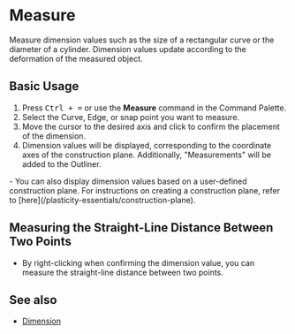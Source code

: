 
# Measure

<Reference shortcut="Ctrl + =" command="Measure" button="Toolbar" buttonIcon='button-measure' />

Measure dimension values such as the size of a rectangular curve or the diameter of a cylinder. 
Dimension values update according to the deformation of the measured object.

## Basic Usage

1. Press <kbd>Ctrl + =</kbd> or use the **Measure** command in the Command Palette.
2. Select the Curve, Edge, or snap point you want to measure.
3. Move the cursor to the desired axis and click to confirm the placement of the dimension.
4. Dimension values will be displayed, corresponding to the coordinate axes of the construction plane. Additionally, "Measurements" will be added to the Outliner.

<Callout type="info">
- You can also display dimension values based on a user-defined construction plane. For instructions on creating a construction plane, refer to [here](/plasticity-essentials/construction-plane).
</Callout>

## Measuring the Straight-Line Distance Between Two Points

- By right-clicking when confirming the dimension value, you can measure the straight-line distance between two points.
<VideoPlayer fileName="measure-2"/>

## See also
- [Dimension](/common/dimension)

